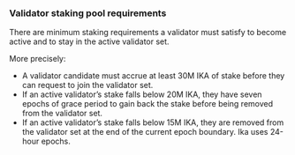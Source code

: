 ### Validator staking pool requirements 

There are minimum staking requirements a validator must satisfy to become active and to stay in the active validator set.

More precisely:

- A validator candidate must accrue at least 30M IKA of stake before they can request to join the validator set.
- If an active validator’s stake falls below 20M IKA, they have seven epochs of grace period to gain back the stake before being removed from the validator set.
- If an active validator’s stake falls below 15M IKA, they are removed from the validator set at the end of the current epoch boundary. Ika uses 24-hour epochs.
